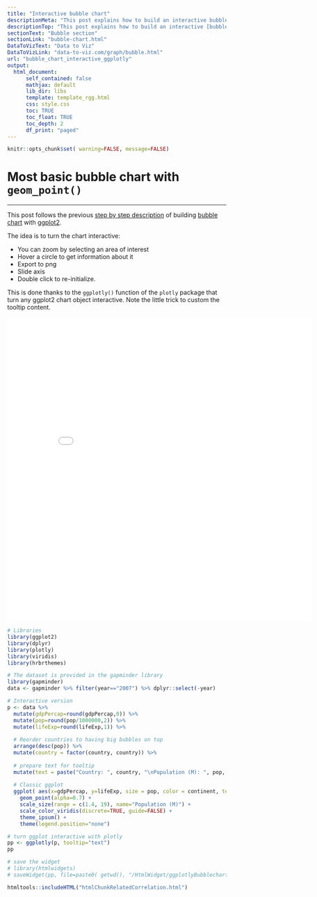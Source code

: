 ```yaml
---
title: "Interactive bubble chart"
descriptionMeta: "This post explains how to build an interactive bubble chart with R, using ggplot2 and the ggplotly() function of the plotly packages."
descriptionTop: "This post explains how to build an interactive [bubble chart](bubble-chart.html) with R, using `ggplot2` and the `ggplotly()` function of the plotly package."
sectionText: "Bubble section"
sectionLink: "bubble-chart.html"
DataToVizText: "Data to Viz"
DataToVizLink: "data-to-viz.com/graph/bubble.html"
url: "bubble_chart_interactive_ggplotly"
output:
  html_document:
      self_contained: false    
      mathjax: default
      lib_dir: libs
      template: template_rgg.html
      css: style.css
      toc: TRUE
      toc_float: TRUE
      toc_depth: 2
      df_print: "paged"
---
```



```r
knitr::opts_chunk$set( warning=FALSE, message=FALSE)
```

<div class="container">




# Most basic bubble chart with `geom_point()`
***

<div class = "row">

<div class = "col-md-6  col-sm-12 align-self-center">

This post follows the previous [step by step description](320-the-basis-of-bubble-plot.html) of building [bubble chart](bubble-chart.html) with [ggplot2](ggplot2-package.html).

The idea is to turn the chart interactive:

- You can zoom by selecting an area of interest
- Hover a circle to get information about it
- Export to png
- Slide axis
- Double click to re-initialize.

This is done thanks to the `ggplotly()` function of the `plotly` package that turn any ggplot2 chart object interactive. Note the little trick to custom the tooltip content.

</div>


<div class = "col-md-6  col-sm-12">

<center><iframe src="HtmlWidget/ggplotlyBubblechart.html" height="700" width="700" style="border:none;"></iframe></center>

</div>
</div>




```r
# Libraries
library(ggplot2)
library(dplyr)
library(plotly)
library(viridis)
library(hrbrthemes)

# The dataset is provided in the gapminder library
library(gapminder)
data <- gapminder %>% filter(year=="2007") %>% dplyr::select(-year)

# Interactive version
p <- data %>%
  mutate(gdpPercap=round(gdpPercap,0)) %>%
  mutate(pop=round(pop/1000000,2)) %>%
  mutate(lifeExp=round(lifeExp,1)) %>%
  
  # Reorder countries to having big bubbles on top
  arrange(desc(pop)) %>%
  mutate(country = factor(country, country)) %>%
  
  # prepare text for tooltip
  mutate(text = paste("Country: ", country, "\nPopulation (M): ", pop, "\nLife Expectancy: ", lifeExp, "\nGdp per capita: ", gdpPercap, sep="")) %>%
  
  # Classic ggplot
  ggplot( aes(x=gdpPercap, y=lifeExp, size = pop, color = continent, text=text)) +
    geom_point(alpha=0.7) +
    scale_size(range = c(1.4, 19), name="Population (M)") +
    scale_color_viridis(discrete=TRUE, guide=FALSE) +
    theme_ipsum() +
    theme(legend.position="none")

# turn ggplot interactive with plotly
pp <- ggplotly(p, tooltip="text")
pp

# save the widget
# library(htmlwidgets)
# saveWidget(pp, file=paste0( getwd(), "/HtmlWidget/ggplotlyBubblechart.html"))
```






```r
htmltools::includeHTML("htmlChunkRelatedCorrelation.html")
```
